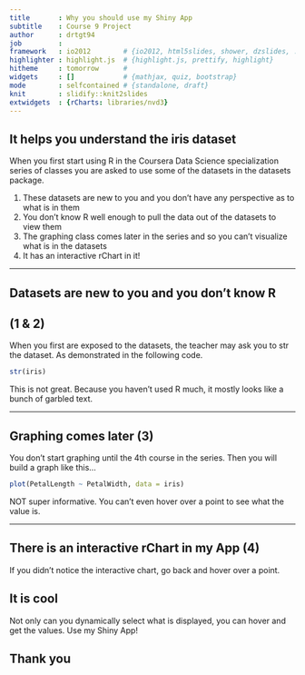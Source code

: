 ```yaml
---
title       : Why you should use my Shiny App
subtitle    : Course 9 Project
author      : drtgt94
job         : 
framework   : io2012        # {io2012, html5slides, shower, dzslides, ...}
highlighter : highlight.js  # {highlight.js, prettify, highlight}
hitheme     : tomorrow      # 
widgets     : []            # {mathjax, quiz, bootstrap}
mode        : selfcontained # {standalone, draft}
knit        : slidify::knit2slides
extwidgets  : {rCharts: libraries/nvd3}
---
```

## It helps you understand the iris dataset

When you first start using R in the Coursera Data Science specialization series of classes
you are asked to use some of the datasets in the datasets package.

1. These datasets are new to you and you don't have any perspective as to what is in them
2. You don't know R well enough to pull the data out of the datasets to view them
3. The graphing class comes later in the series and so you can't visualize what is in the datasets
4. It has an interactive rChart in it!

--- 

## Datasets are new to you and you don't know R 
## (1 & 2)

When you first are exposed to the datasets, the teacher may ask you to str the dataset.  As demonstrated in the following code.   
```r
str(iris)
```

This is not great.  Because you haven't used R much, it mostly looks like a bunch of garbled text.

---

## Graphing comes later (3)

You don't start graphing until the 4th course in the series.  Then you will build a graph like this...  

```r
plot(PetalLength ~ PetalWidth, data = iris)
```

NOT super informative.  You can't even hover over a point to see what the value is.  

---

## There is an interactive rChart in my App (4)

If you didn't notice the interactive chart, go back and hover over a point.  

## It is cool  


Not only can you dynamically select what is displayed, you can hover and get the values.  Use my Shiny App!  

## Thank you  


